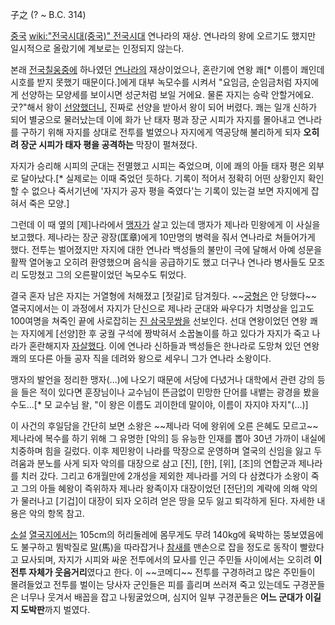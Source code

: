 子之
(? ~ B.C. 314)

[[중국]] [[wiki:"전국시대(중국)" 전국시대]] 연나라의 재상. 연나라의 왕에 오르기도 했지만 일시적으로 올랐기에 계보로는 인정되지 않는다.

본래 [[전국칠웅]]중에 하나였던 [[연]]나라의 재상이었으나, 혼란기에 연왕 쾌[* 이름이 쾌인데 시호를 받지 못했기 때문이다.]에게 대부 녹모수를 시켜서 "요임금, 순임금처럼 자지에게 선양하는 모양세를 보이시면 성군처럼 보일 거에요. 물론 자지는 승락 안할거에요. 굿?"해서 왕이 [[선양]]했더니, 진짜로 선양을 받아서 왕이 되어 버렸다. 쾌는 일개 신하가 되어 별궁으로 물러났는데 이에 화가 난 태자 평과 장군 시피가 자지를 몰아내고 연나라를 구하기 위해 자지를 상대로 전투를 벌였으나 자지에게 역공당해 불리하게 되자 '''오히려 장군 시피가 태자 평을 공격하는''' 막장이 펼쳐졌다.

자지가 승리해 시피의 군대는 전멸했고 시피는 죽었으며, 이에 쾌의 아들 태자 평은 외부로 달아났다.[* 실제로는 이때 죽었던 듯하다. 기록이 적어서 정확히 어떤 상황인지 확인할 수 없으나 죽서기년에 '자지가 공자 평을 죽였다'는 기록이 있는걸 보면 자지에게 잡혀서 죽은 모양.]

그런데 이 때 옆의 [제]나라에서 [[맹자]]가 살고 있는데 맹자가 제나라 민왕에게 이 사실을 보고했다. 제나라는 장군 광장(匡章)에게 10만명의 병력을 줘서 연나라로 쳐들어가게 했다. 전투는 벌어졌지만 자지에 대한 연나라 백성들의 불만이 극에 달해서 아예 성문을 활짝 열어놓고 오히려 환영했으며 음식을 공급하기도 했고 더구나 연나라 병사들도 모조리 도망쳤고 그의 오른팔이었던 녹모수도 튀었다.

결국 혼자 남은 자지는 거열형에 처해졌고 [젓갈]로 담겨줬다. ~~[[궁형]]은 안 당했다~~ 열국지에서는 이 과정에서 자지가 단신으로 제나라 군대와 싸우다가 치명상을 입고도 100여명을 쳐죽인 끝에 사로잡히는 [[진 삼국무쌍]]을 선보인다. 선대 연왕이었던 연왕 쾌는 자지에게 [선양]한 후 궁궐 구석에 짱박혀서 소꿉놀이를 하고 있다가 자지가 죽고 나라가 혼란해지자 [[자살]]했다. 이에 연나라 신하들과 백성들은 한나라로 도망쳐 있던 연왕 쾌의 또다른 아들 공자 직을 데려와 왕으로 세우니 그가 연나라 소왕이다.

맹자의 발언을 정리한 맹자(...)에 나오기 때문에 서당에 다녔거나 대학에서 관련 강의 등을 들은 적이 있다면 훈장님이나 교수님이 뜬금없이 민망한 단어를 내뱉는 광경을 봤을 수도...[* 모 교수님 왈, "이 왕은 이름도 괴이한데 말이야, 이름이 자지야 자지"(...)]

이 사건의 후일담을 간단히 보면 소왕은 ~~제나라 덕에 왕위에 오른 은혜도 모르고~~ 제나라에 복수를 하기 위해 그 유명한 [악의] 등 유능한 인재를 뽑아 30년 가까이 내실에 치중하며 힘을 길렀다. 이후 제민왕이 나라를 막장으로 운영하며 열국의 신임을 잃고 두려움과 분노를 사게 되자 악의를 대장으로 삼고 [진], [한], [위], [조]의 연합군과 제나라를 치러 갔다. 그리고 6개월만에 2개성을 제외한 제나라를 거의 다 삼켰다가 소왕이 죽고 그의 아들 혜왕이 즉위하자 제나라 왕족이자 대장이었던 [전단]의 계략에 의해 악의가 물러나고 [기겁]이 대장이 되자 오히려 얻은 땅을 모두 잃고 퇴각하게 된다. 자세한 내용은 악의 항목 참고.

[[소설]] [[열국지]]에서는 105cm의 허리둘레에 몸무게도 무려 140kg에 육박하는 뚱보였음에도 불구하고 뜀박질로 [[말]](馬)을 따라잡거나 [[참새]]를 맨손으로 잡을 정도로 동작이 빨랐다고 묘사되며, 자지가 시피와 싸운 전투에서의 묘사를 인근 주민들 사이에서는 오히려 '''이 전투 자체가 웃음거리'''였다고 한다. 이 ~~코메디~~ 전투를 구경하려고 많은 주민들이 몰려들었고 전투를 벌이는 당사자 군인들은 피를 흘리며 쓰러져 죽고 있는데도 구경꾼들은 너무나 웃겨서 배꼽을 잡고 나뒹굴었으며, 심지어 일부 구경꾼들은 '''어느 군대가 이길지 도박판'''까지 벌였다. 
